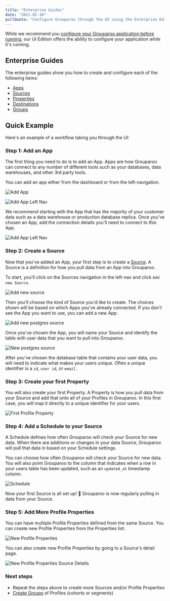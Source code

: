 ```yaml
---
title: "Enterprise Guides"
date: "2021-02-10"
pullQuote: "Configure Grouparoo through the UI using the Enterprise Edition."
---
```


While we recommend you [configure your Grouparoo application before running](/docs/config), our UI Edition offers the ability to configure your application _while_ it's running.

<EnterpriseCTA />

## Enterprise Guides

The enterprise guides show you how to create and configure each of the following items:

- [Apps](/docs/running/ui-enterprise/apps)
- [Sources](/docs/running/ui-enterprise/sources)
- [Properties](/docs/running/ui-enterprise/properties)
- [Destinations](/docs/running/ui-enterprise/destinations)
- [Groups](/docs/running/ui-enterprise/groups)

## Quick Example

Here's an example of a workflow taking you through the UI:

### Step 1: Add an App

The first thing you need to do is to add an App. Apps are how Grouparoo can connect to any number of different tools such as your databases, data warehouses, and other 3rd party tools.

You can add an app either from the dashboard or from the left-navigation.

<Image
  centered
  source="Add App"
  alt="Add App"
  src="docs/guides/add-app.png"
  width={820}
  height={414}
/>

<Image
  centered
  source="Add Left Nav"
  alt="Add App Left Nav"
  src="docs/guides/add-app-nav.png"
  width={820}
  height={414}
/>

We recommend starting with the App that has the majority of your customer data such as a data warehouse or production database replica. Once you've chosen an App, add the connection details you'll need to connect to this App.

<Image
  centered
  source="Add Left Nav"
  alt="Add App Left Nav"
  src="docs/guides/add-app-postgres.png"
  width={820}
  height={414}
/>

### Step 2: Create a Source

Now that you've added an App, your first step is to create a [Source](/docs/getting-started/product-concepts). A Source is a definition for how you pull data from an App into Grouparoo.

To start, you'll click on the Sources navigation in the left-nav and click `Add new Source`.

<Image
  centered
  source="Add new source"
  alt="Add new source"
  src="docs/guides/add-new-source.png"
  width={820}
  height={414}
/>

Then you'll choose the kind of Source you'd like to create. The choices shown will be based on which Apps you've already connected. If you don't see the App you want to use, you can add a new App.

<Image
  centered
  source="Add new postgres source"
  alt="Add new postgres source"
  src="docs/guides/add-new-source-choose-app.png"
  width={820}
  height={414}
/>

Once you've chosen the App, you will name your Source and identify the table with user data that you want to pull into Grouparoo.

<Image
  centered
  source="New postgres source"
  alt="New postgres source"
  src="docs/guides/new-source-postgres.png"
  width={820}
  height={414}
/>

After you've chosen the database table that contains your user data, you will need to indicate what makes your users unique. Often a unique identifier is a `id`, `user id`, or `email`.

### Step 3: Create your first Property

You will also create your first Property. A Property is how you pull data from your Source and add that onto all of your Profiles in Grouparoo. In this first case, you will map it directly to a unique identifier for your users.

<Image
  centered
  source="First Profile Property"
  alt="First Profile Property"
  src="docs/guides/new-source-bootstrap.png"
  width={820}
  height={414}
/>

### Step 4: Add a Schedule to your Source

A Schedule defines how often Grouparoo will check your Source for new data. When there are additions or changes in your data Source, Grouparoo will pull that data in based on your Schedule settings.

You can choose how often Grouparoo will check your Source for new data. You will also point Grouparoo to the column that indicates when a row in your users table has been updated, such as an `updated_at` timestamp column.

<Image
  centered
  source="Schedule"
  alt="Schedule"
  src="docs/guides/new-source-schedule.png"
  width={820}
  height={414}
/>

Now your first Source is all set up! 🎉 Grouparoo is now regularly pulling in data from your Source.

### Step 5: Add More Profile Properties

You can have multiple Profile Properties defined from the same Source. You can create new Profile Properties from the Properties list:

<Image
  centered
  source="New Profile Properties"
  alt="New Profile Properties"
  src="docs/guides/new-profile-properties.png"
  width={820}
  height={414}
/>

You can also create new Profile Properties by going to a Source's detail page.

<Image
  centered
  source="New Profile Properties Source Details"
  alt="New Profile Properties Source Details"
  src="docs/guides/new-profile-properties-source-detail.png"
  width={820}
  height={414}
/>

### Next steps

- Repeat the steps above to create more Sources and/or Profile Properties
- [Create Groups](/docs/running/ui-enterprise/groups) of Profiles (cohorts or segments)
